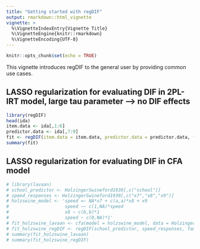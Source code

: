 ```yaml
---
title: "Getting started with regDIF"
output: rmarkdown::html_vignette
vignette: >
  %\VignetteIndexEntry{Vignette Title}
  %\VignetteEngine{knitr::rmarkdown}
  %\VignetteEncoding{UTF-8}
---
```


```r
knitr::opts_chunk$set(echo = TRUE)
```

This vignette introduces regDIF to the general user by providing common use cases.

## LASSO regularization for evaluating DIF in 2PL-IRT model, large tau parameter --> no DIF effects
```r
library(regDIF)
head(ida)
item.data <- ida[,1:6]
predictor.data <- ida[,7:9]
fit <- regDIF(item.data = item.data, predictor.data = predictor.data, family = "bernoulli", penalty = "lasso", tau = 2)
summary(fit)
```

## LASSO regularization for evaluating DIF in CFA model
```r
# library(lavaan)
# school_predictor <- HolzingerSwineford1939[,c("school")]
# speed_responses <- HolzingerSwineford1939[,c("x7","x8","x9")]
# holzswine_model <- 'speed =~ NA*x7 + c(a,a)*x8 + x9
#                     speed ~~ c(1,NA)*speed
#                     x8 ~ c(b,b)*1
#                     speed ~ c(0,NA)*1'
# fit_holzswine_lavaan <- cfa(model = holzswine_model, data = HolzingerSwineford1939, group = "school")
# fit_holzswine_regDIF <- regDIF(school_predictor, speed_responses, family = "gaussian", penalty = "lasso", tau = 0, anchor = 2, standardize = F, quadpts = 101)
# summary(fit_holzswine_lavaan)
# summary(fit_holzswine_regDIF)
```

